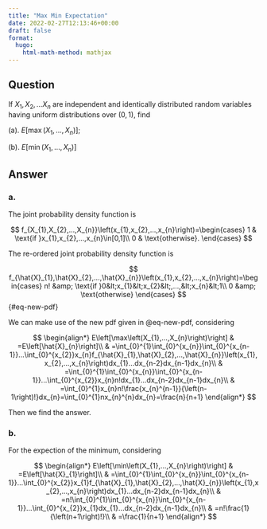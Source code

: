 ```yaml
---
title: "Max Min Expectation"
date: 2022-02-27T12:13:46+00:00
draft: false
format:
  hugo:
    html-math-method: mathjax
---
```


## Question

If $X_{1},X_{2},...X_{n}$ are independent and identically distributed
random variables having uniform distributions over $(0,1)$, find

(a). $E\left[\max\left(X_{1},...,X_{n}\right)\right]$;

(b). $E\left[\min\left(X_{1},...,X_{n}\right)\right]$

## Answer

### a.

The joint probability density function is
<p>
$$
f_{X_{1},X_{2},...,X_{n}}\left(x_{1},x_{2},...,x_{n}\right)=\begin{cases}
1 & \text{if }x_{1},x_{2},...,x_{n}\in[0,1]\\
0 & \text{otherwise}.
\end{cases}
$$
</p>

The re-ordered joint probability density function is
<p>
$$
f_{\hat{X}_{1},\hat{X}_{2},...,\hat{X}_{n}}\left(x_{1},x_{2},...,x_{n}\right)=\begin{cases}
n! &amp; \text{if }0&lt;x_{1}&lt;x_{2}&lt;,...,&lt;x_{n}&lt;1\\
0 &amp; \text{otherwise}
\end{cases}
$$ {#eq-new-pdf}
</p>

We can make use of the new pdf given in @eq-new-pdf, considering

<p>
$$
\begin{align*}
E\left[\max\left(X_{1},...,X_{n}\right)\right] & =E\left[\hat{X}_{n}\right]\\
 & =\int_{0}^{1}\int_{0}^{x_{n}}\int_{0}^{x_{n-1}}...\int_{0}^{x_{2}}x_{n}f_{\hat{X}_{1},\hat{X}_{2},...,\hat{X}_{n}}\left(x_{1},x_{2},...,x_{n}\right)dx_{1}...dx_{n-2}dx_{n-1}dx_{n}\\
 & =\int_{0}^{1}\int_{0}^{x_{n}}\int_{0}^{x_{n-1}}...\int_{0}^{x_{2}}x_{n}n!dx_{1}...dx_{n-2}dx_{n-1}dx_{n}\\
 & =\int_{0}^{1}x_{n}n!\frac{x_{n}^{n-1}}{\left(n-1\right)!}dx_{n}=\int_{0}^{1}nx_{n}^{n}dx_{n}=\frac{n}{n+1}
\end{align*}
$$
</p>

Then we find the answer.

### b.

For the expection of the minimum, considering
<p>
$$
\begin{align*}
E\left[\min\left(X_{1},...,X_{n}\right)\right] & =E\left[\hat{X}_{1}\right]\\
 & =\int_{0}^{1}\int_{0}^{x_{n}}\int_{0}^{x_{n-1}}...\int_{0}^{x_{2}}x_{1}f_{\hat{X}_{1},\hat{X}_{2},...,\hat{X}_{n}}\left(x_{1},x_{2},...,x_{n}\right)dx_{1}...dx_{n-2}dx_{n-1}dx_{n}\\
 & =n!\int_{0}^{1}\int_{0}^{x_{n}}\int_{0}^{x_{n-1}}...\int_{0}^{x_{2}}x_{1}dx_{1}...dx_{n-2}dx_{n-1}dx_{n}\\
 & =n!\frac{1}{\left(n+1\right)!}\\
 & =\frac{1}{n+1}
\end{align*}
$$
</p>